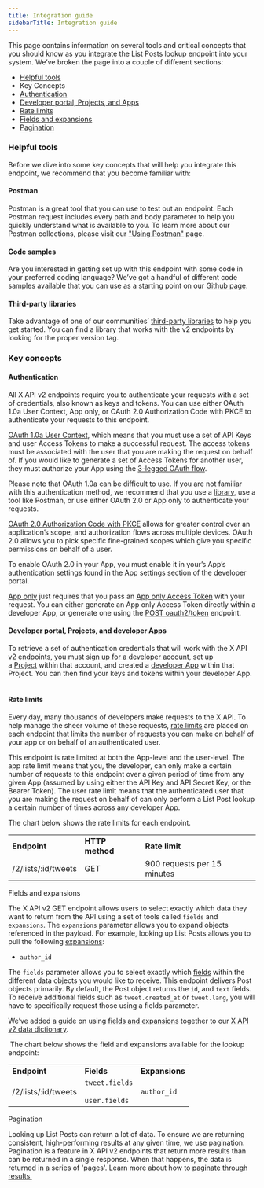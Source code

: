 ---
title: Integration guide
sidebarTitle: Integration guide
---


This page contains information on several tools and critical concepts that you should know as you integrate the List Posts lookup endpoint into your system. We’ve broken the page into a couple of different sections:

* [Helpful tools](#helpful)
* Key Concepts
* [Authentication](#authentication)
* [Developer portal, Projects, and Apps](#portal)
* [Rate limits](#limits)
* [Fields and expansions](#fields)
* [Pagination](#pagination)

### Helpful tools

Before we dive into some key concepts that will help you integrate this endpoint, we recommend that you become familiar with:

#### Postman

Postman is a great tool that you can use to test out an endpoint. Each Postman request includes every path and body parameter to help you quickly understand what is available to you. To learn more about our Postman collections, please visit our ["Using Postman"](/tutorials/postman-getting-started) page. 

#### Code samples

Are you interested in getting set up with this endpoint with some code in your preferred coding language? We’ve got a handful of different code samples available that you can use as a starting point on our [Github page](https://github.com/xdevplatform/Twitter-API-v2-sample-code).

#### Third-party libraries

Take advantage of one of our communities’ [third-party libraries](/x-api/tools-and-libraries/overview) to help you get started. You can find a library that works with the v2 endpoints by looking for the proper version tag.

### Key concepts

#### Authentication

All X API v2 endpoints require you to authenticate your requests with a set of credentials, also known as keys and tokens. You can use either OAuth 1.0a User Context, App only, or OAuth 2.0 Authorization Code with PKCE to authenticate your requests to this endpoint. 

[OAuth 1.0a User Context](/resources/fundamentals/authentication#oauth-1-0a-2), which means that you must use a set of API Keys and user Access Tokens to make a successful request. The access tokens must be associated with the user that you are making the request on behalf of. If you would like to generate a set of Access Tokens for another user, they must authorize your App using the [3-legged OAuth flow](/resources/fundamentals/authentication#obtaining-access-tokens-using-3-legged-oauth-flow).

Please note that OAuth 1.0a can be difficult to use. If you are not familiar with this authentication method, we recommend that you use a [library](/x-api/tools-and-libraries/overview), use a tool like Postman, or use either OAuth 2.0 or App only to authenticate your requests.

[OAuth 2.0 Authorization Code with PKCE](/resources/fundamentals/authentication#oauth-2-0-authorization-code-flow-with-pkce-2) allows for greater control over an application’s scope, and authorization flows across multiple devices. OAuth 2.0 allows you to pick specific fine-grained scopes which give you specific permissions on behalf of a user. 

To enable OAuth 2.0 in your App, you must enable it in your’s App’s authentication settings found in the App settings section of the developer portal.

[App only](/resources/fundamentals/authentication#app-only-authentication-and-oauth-2-0-bearer-token) just requires that you pass an [App only Access Token](/resources/fundamentals/authentication#app-only-authentication-and-oauth-2-0-bearer-token) with your request. You can either generate an App only Access Token directly within a developer App, or generate one using the [POST oauth2/token](/resources/fundamentals/authentication#post-oauth2-token) endpoint.

#### Developer portal, Projects, and developer Apps

To retrieve a set of authentication credentials that will work with the X API v2 endpoints, you must [sign up for a developer account](https://developer.x.com/en/portal/petition/essential/basic-info), set up a [Project](/resources/fundamentals/projects) within that account, and created a [developer App](/resources/fundamentals/developer-apps) within that Project. You can then find your keys and tokens within your developer App.
 

#### Rate limits

Every day, many thousands of developers make requests to the X API. To help manage the sheer volume of these requests, [rate limits](https://developer.x.com/x-api/fundamentals/rate-limits) are placed on each endpoint that limits the number of requests you can make on behalf of your app or on behalf of an authenticated user. 

This endpoint is rate limited at both the App-level and the user-level. The app rate limit means that you, the developer, can only make a certain number of requests to this endpoint over a given period of time from any given App (assumed by using either the API Key and API Secret Key, or the Bearer Token). The user rate limit means that the authenticated user that you are making the request on behalf of can only perform a List Post lookup a certain number of times across any developer App.

The chart below shows the rate limits for each endpoint.

|     |     |     |
| :--- | :--- | :--- |
| **Endpoint** | **HTTP method** | **Rate limit** |
| /2/lists/:id/tweets | GET | 900 requests per 15 minutes |

Fields and expansions

The X API v2 GET endpoint allows users to select exactly which data they want to return from the API using a set of tools called `fields` and `expansions`. The `expansions` parameter allows you to expand objects referenced in the payload. For example, looking up List Posts allows you to pull the following [expansions](/x-api/fundamentals/expansions):

* `author_id`


The `fields` parameter allows you to select exactly which [fields](/x-api/fundamentals/fields) within the different data objects you would like to receive. This endpoint delivers Post objects primarily. By default, the Post object returns the `id`, and `text` fields. To receive additional fields such as `tweet.created_at` or `tweet.lang`, you will have to specifically request those using a fields parameter. 

We’ve added a guide on using [fields and expansions](/x-api/fundamentals/data-dictionary#how-to-use-fields-and-expansions) together to our [X API v2 data dictionary](/x-api/fundamentals/data-dictionary).

 The chart below shows the field and expansions available for the lookup endpoint:

|     |     |     |
| :--- | :--- | :--- |
| **Endpoint** | **Fields** | **Expansions** |
| /2/lists/:id/tweets | `tweet.fields`<br/><br/>`user.fields` | `author_id` |

Pagination

Looking up List Posts can return a lot of data. To ensure we are returning consistent, high-performing results at any given time, we use pagination. Pagination is a feature in X API v2 endpoints that return more results than can be returned in a single response. When that happens, the data is returned in a series of 'pages'. Learn more about how to [paginate through results.](/x-api/fundamentals/pagination)
